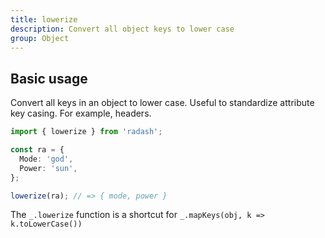 ```yaml
---
title: lowerize
description: Convert all object keys to lower case
group: Object
---
```


## Basic usage

Convert all keys in an object to lower case. Useful to standardize attribute key casing. For example, headers.

```ts
import { lowerize } from 'radash';

const ra = {
  Mode: 'god',
  Power: 'sun',
};

lowerize(ra); // => { mode, power }
```

The `_.lowerize` function is a shortcut for `_.mapKeys(obj, k => k.toLowerCase())`
